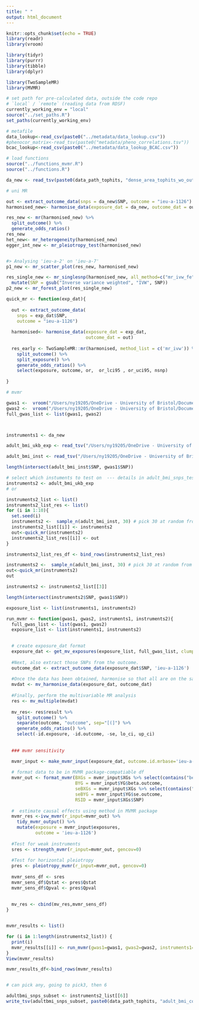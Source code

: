 ```yaml
---
title: " "
output: html_document
---
```


```r
knitr::opts_chunk$set(echo = TRUE)
library(readr)
library(vroom)

library(tidyr)
library(purrr)
library(tibble)
library(dplyr)

library(TwoSampleMR)
library(MVMR)
```

```r
# set path for pre-calculated data, outside the code repo
# `local` / `remote` (reading data from RDSF)
currently_working_env = "local"
source("../set_paths.R")
set_paths(currently_working_env)

# metafile
data_lookup<-read_csv(paste0("../metadata/data_lookup.csv")) 
#phenocor_matrix<-read_tsv(paste0("metadata/pheno_correlations.tsv")) 
bcac_lookup<-read_csv(paste0("../metadata/data_lookup_BCAC.csv")) 

# load functions
source("../functions_mvmr.R")
source("../functions.R")

```


```r
da_new <- read_tsv(paste0(data_path_tophits, "dense_area_tophits_wo_out.tsv")) 
```


```r
# uni MR

out <- extract_outcome_data(snps = da_new$SNP, outcome = "ieu-a-1126")
harmonised_new<- harmonise_data(exposure_dat = da_new, outcome_dat = out)

res_new <- mr(harmonised_new) %>% 
  split_outcome() %>% 
  generate_odds_ratios()
res_new
het_new<- mr_heterogeneity(harmonised_new)
egger_int_new <- mr_pleiotropy_test(harmonised_new)


#> Analysing 'ieu-a-2' on 'ieu-a-7'
p1_new <- mr_scatter_plot(res_new, harmonised_new)

res_single_new <- mr_singlesnp(harmonised_new, all_method=c("mr_ivw_fe","mr_ivw_mre","mr_egger_regression","mr_weighted_median","mr_weighted_mode"))%>% 
  mutate(SNP = gsub("Inverse variance weighted", "IVW", SNP))
p2_new <- mr_forest_plot(res_single_new)
```


```r
quick_mr <- function(exp_dat){
  
  out <- extract_outcome_data(
    snps = exp_dat$SNP,
    outcome = "ieu-a-1126")
  
  harmonised<- harmonise_data(exposure_dat = exp_dat, 
                              outcome_dat = out)
  
  res_early <- TwoSampleMR::mr(harmonised, method_list = c('mr_ivw')) %>% 
    split_outcome() %>% 
    split_exposure() %>% 
    generate_odds_ratios() %>% 
    select(exposure, outcome, or,  or_lci95 , or_uci95, nsnp)
  
}

```


```r
# mvmr

gwas1 <-  vroom("/Users/ny19205/OneDrive - University of Bristol/Documents - OneDrive/Mini-project4/01_Data/GWAS_tidy/dense_area_GWAS_tidy_outcome.txt.gz")
gwas2 <-  vroom("/Users/ny19205/OneDrive - University of Bristol/Documents - OneDrive/Mini-project4/01_Data/GWAS_tidy/adult_bmi_cont_ukb_GWAS_tidy_outcome.txt.gz")
full_gwas_list <- list(gwas1, gwas2)



instruments1 <- da_new

adult_bmi_ukb_exp <- read_tsv("/Users/ny19205/OneDrive - University of Bristol/Documents - OneDrive/Mini-project4/01_Data/GWAS_tophits/adult_bmi_cont_ukb_tophits.tsv") # simply all (132 will be 37 instr in DA)

adult_bmi_inst <- read_tsv("/Users/ny19205/OneDrive - University of Bristol/Documents - OneDrive/Mini-project4/01_Data/GWAS_tophits/adult_bmi_cont_ukb_tophits_from_body_size_hits.tsv") # 79

length(intersect(adult_bmi_inst$SNP, gwas1$SNP))

# select which instuments to test on  --- details in adult_bmi_snps_testing.R
instruments2 <- adult_bmi_ukb_exp
# or 

instruments2_list <- list()
instruments2_list_res <- list()
for (i in 1:10){
  set.seed(i)
  instruments2 <-  sample_n(adult_bmi_inst, 30) # pick 30 at random from list of 79
  instruments2_list[[i]] <- instruments2
  out<-quick_mr(instruments2) 
  instruments2_list_res[[i]] <- out
}

instruments2_list_res_df <- bind_rows(instruments2_list_res)

instruments2 <-  sample_n(adult_bmi_inst, 30) # pick 30 at random from list of 79
out<-quick_mr(instruments2) 
out

instruments2 <- instruments2_list[[3]]

length(intersect(instruments2$SNP, gwas1$SNP))

exposure_list <- list(instruments1, instruments2)


```

```r

run_mvmr <- function(gwas1, gwas2, instruments1, instruments2){
  full_gwas_list <- list(gwas1, gwas2)
  exposure_list <- list(instruments1, instruments2)

  
  # create exposure_dat format
  exposure_dat <- get_mv_exposures(exposure_list, full_gwas_list, clump_exposures = T) 
  
  #Next, also extract those SNPs from the outcome.
  outcome_dat <- extract_outcome_data(exposure_dat$SNP, 'ieu-a-1126')
  
  #Once the data has been obtained, harmonise so that all are on the same reference allele.
  mvdat <- mv_harmonise_data(exposure_dat, outcome_dat)
  
  #Finally, perform the multivariable MR analysis
  res <- mv_multiple(mvdat)
  
  mv_res<- res$result %>%
    split_outcome() %>% 
    separate(outcome, "outcome", sep="[(]") %>% 
    generate_odds_ratios() %>% 
    select(-id.exposure, -id.outcome, -se, lo_ci, up_ci)
  
  
  ### mvmr sensitivity

  mvmr_input <- make_mvmr_input(exposure_dat, outcome.id.mrbase='ieu-a-1126')
  
  # format data to be in MVMR package-compatiable df
  mvmr_out <- format_mvmr(BXGs = mvmr_input$XGs %>% select(contains("beta")),  # exposure betas
                          BYG = mvmr_input$YG$beta.outcome,                        # outcome beta
                          seBXGs = mvmr_input$XGs %>% select(contains("se")),      # exposure SEs
                          seBYG = mvmr_input$YG$se.outcome,                        # outcome SEs
                          RSID = mvmr_input$XGs$SNP)                               # SNPs
  
  #  estimate causal effects using method in MVMR package
  mvmr_res <-ivw_mvmr(r_input=mvmr_out) %>% 
    tidy_mvmr_output() %>% 
    mutate(exposure = mvmr_input$exposures,
           outcome = 'ieu-a-1126')
  
  #Test for weak instruments
  sres <- strength_mvmr(r_input=mvmr_out, gencov=0)
  
  #Test for horizontal pleiotropy
  pres <- pleiotropy_mvmr(r_input=mvmr_out, gencov=0)
  
  mvmr_sens_df <- sres
  mvmr_sens_df$Qstat <- pres$Qstat
  mvmr_sens_df$Qpval <- pres$Qpval
  
  
  mv_res <- cbind(mv_res,mvmr_sens_df)
}


mvmr_results <- list()

for (i in 1:length(instruments2_list)) {
  print(i)
  mvmr_results[[i]] <- run_mvmr(gwas1=gwas1, gwas2=gwas2, instruments1=instruments1, instruments2 =instruments2_list[[i]] ) %>% mutate(n=i)
}
View(mvmr_results)

mvmr_results_df<-bind_rows(mvmr_results)


# can pick any, going to pick3, then 6

adultbmi_snps_subset <- instruments2_list[[6]]
write_tsv(adultbmi_snps_subset, paste0(data_path_tophits, "adult_bmi_cont_ukb_tophits_adj_subset.tsv"))


```

```r



```

